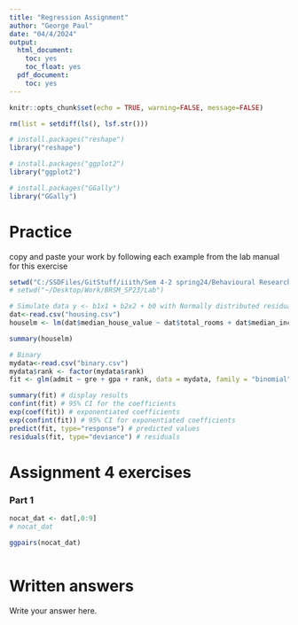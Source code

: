 ```yaml
---
title: "Regression Assignment"
author: "George Paul"
date: "04/4/2024"
output:
  html_document:
    toc: yes
    toc_float: yes
  pdf_document:
    toc: yes
---
```


```r
knitr::opts_chunk$set(echo = TRUE, warning=FALSE, message=FALSE)
```

```r
rm(list = setdiff(ls(), lsf.str()))
```

```r
# install.packages("reshape")
library("reshape")
```

```r
# install.packages("ggplot2")
library("ggplot2")
```

```r
# install.packages("GGally")
library("GGally")
```

# Practice

copy and paste your work by following each example from the lab manual for this exercise

```r
setwd("C:/SSDFiles/GitStuff/iiith/Sem 4-2 spring24/Behavioural Research - Statistical Methods/RegressionAssignment") # change this to your working directory where you've put the data files, etc for this session
# setwd("~/Desktop/Work/BRSM_SP23/Lab")

# Simulate data y <- b1x1 + b2x2 + b0 with Normally distributed residuals. You can assume sensible values for b1 b2 b0 as you please. 
dat<-read.csv("housing.csv")
houselm <- lm(dat$median_house_value ~ dat$total_rooms + dat$median_income)

summary(houselm)

```

```r
# Binary 
mydata<-read.csv("binary.csv")
mydata$rank <- factor(mydata$rank)
fit <- glm(admit ~ gre + gpa + rank, data = mydata, family = "binomial")

summary(fit) # display results
confint(fit) # 95% CI for the coefficients
exp(coef(fit)) # exponentiated coefficients
exp(confint(fit)) # 95% CI for exponentiated coefficients
predict(fit, type="response") # predicted values
residuals(fit, type="deviance") # residuals
```

# Assignment 4 exercises

### Part 1

```r
nocat_dat <- dat[,0:9]
# nocat_dat
```

```r
ggpairs(nocat_dat)
```

```r

```

# Written answers

Write your answer here.
